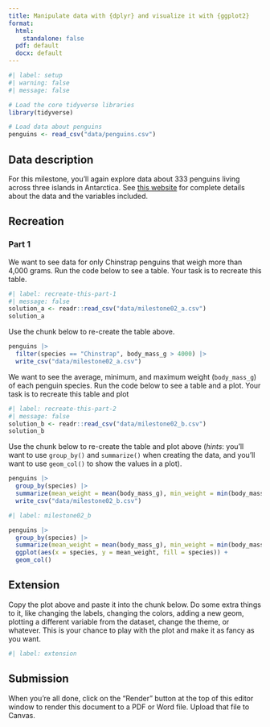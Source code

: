 ```yaml
---
title: Manipulate data with {dplyr} and visualize it with {ggplot2}
format:
  html: 
    standalone: false
  pdf: default
  docx: default
---
```


```r
#| label: setup
#| warning: false
#| message: false

# Load the core tidyverse libraries
library(tidyverse)

# Load data about penguins
penguins <- read_csv("data/penguins.csv")
```

## Data description 

For this milestone, you'll again explore data about 333 penguins living across three islands in Antarctica. See [this website](https://allisonhorst.github.io/palmerpenguins/) for complete details about the data and the variables included.


## Recreation

### Part 1

We want to see data for only Chinstrap penguins that weigh more than 4,000 grams. Run the code below to see a table. Your task is to recreate this table.

```r
#| label: recreate-this-part-1
#| message: false
solution_a <- readr::read_csv("data/milestone02_a.csv")
solution_a
```

Use the chunk below to re-create the table above.

```r
penguins |> 
  filter(species == "Chinstrap", body_mass_g > 4000) |> 
  write_csv("data/milestone02_a.csv")
```

We want to see the average, minimum, and maximum weight (`body_mass_g`) of each penguin species. Run the code below to see a table and a plot. Your task is to recreate this table and plot

```r
#| label: recreate-this-part-2
#| message: false
solution_b <- readr::read_csv("data/milestone02_b.csv")
solution_b
```

Use the chunk below to re-create the table and plot above (*hints*: you'll want to use `group_by()` and `summarize()` when creating the data, and you'll want to use `geom_col()` to show the values in a plot).

```r
penguins |> 
  group_by(species) |> 
  summarize(mean_weight = mean(body_mass_g), min_weight = min(body_mass_g), max_weight = max(body_mass_g)) |> 
  write_csv("data/milestone02_b.csv")
```

```r
#| label: milestone02_b

penguins |> 
  group_by(species) |> 
  summarize(mean_weight = mean(body_mass_g), min_weight = min(body_mass_g), max_weight = max(body_mass_g)) |> 
  ggplot(aes(x = species, y = mean_weight, fill = species)) + 
  geom_col()
```


## Extension

Copy the plot above and paste it into the chunk below. Do some extra things to it, like changing the labels, changing the colors, adding a new geom, plotting a different variable from the dataset, change the theme, or whatever. This is your chance to play with the plot and make it as fancy as you want.

```r
#| label: extension

```


## Submission

When you're all done, click on the "Render" button at the top of this editor window to render this document to a PDF or Word file. Upload that file to Canvas.

